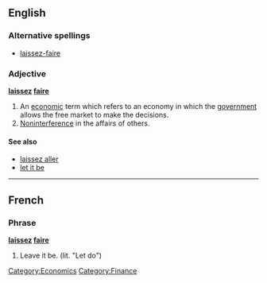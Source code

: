 ==English==

===Alternative spellings===
* [[laissez-faire]]

===Adjective===
'''[[laissez]] [[faire]]'''

# An [[economic]] term which refers to an economy in which the [[government]] allows the free market to make the decisions.
# [[noninterference|Noninterference]] in the affairs of others.

====See also====
*[[laissez aller]]
*[[let it be]]
[[Category:Economics]]
[[Category:Finance]]
----

==French==
===Phrase===
'''[[laissez]] [[faire]]'''

# Leave it be.  (lit. "Let do")